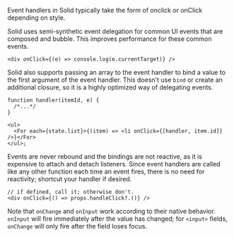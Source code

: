 <Title>on*</Title>

Event handlers in Solid typically take the form of onclick or onClick depending on style.

Solid uses semi-synthetic event delegation for common UI events that are composed and bubble. This improves performance for these common events.

```tsx
<div onClick={(e) => console.log(e.currentTarget)} />
```

Solid also supports passing an array to the event handler to bind a value to the first argument of the event handler. This doesn't use `bind` or create an additional closure, so it is a highly optimized way of delegating events.

```tsx
function handler(itemId, e) {
  /*...*/
}

<ul>
  <For each={state.list}>{(item) => <li onClick={[handler, item.id]} />}</For>
</ul>;
```

Events are never rebound and the bindings are not reactive, as it is expensive to attach and detach listeners. Since event handlers are called like any other function each time an event fires, there is no need for reactivity; shortcut your handler if desired.

```tsx
// if defined, call it; otherwise don't.
<div onClick={() => props.handleClick?.()} />
```

Note that `onChange` and `onInput` work according to their native behavior. `onInput` will fire immediately after the value has changed; for `<input>` fields, `onChange` will only fire after the field loses focus.
